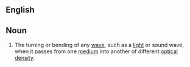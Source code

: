 == English ==

== Noun ==

# The turning or bending of any [[wave]], such as a [[light]] or sound wave, when it passes from one [[medium]] into another of different [[optical]] [[density]].